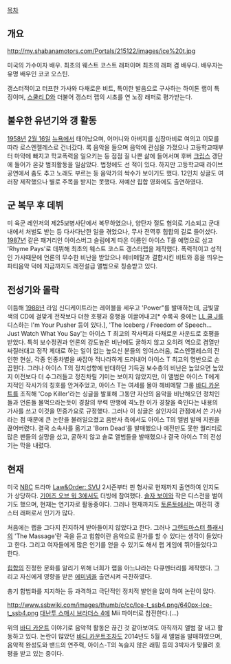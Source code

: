 [[목차]]
== 개요 ==
http://my.shabanamotors.com/Portals/215122/images/ice%20t.jpg

미국의 가수이자 배우. 최초의 웨스트 코스트 래퍼이며 최초의 래퍼 겸 배우다. 배우자는 유명 배우인 코코 오스틴.

갱스터적이고 터프한 가사와 다채로운 비트, 특이한 발음으로 구사하는 하이톤 랩이 특징이며, [[스쿨리 D]]와 더불어 갱스터 랩의 시초를 연 노장 래퍼로 평가받는다.

== 불우한 유년기와 갱 활동 ==
[[1958년]] [[2월 16일]] [[뉴욕]]에서 태어났으며, 어머니와 아버지를 심장마비로 여의고 이모를 따라 로스엔젤레스로 건너갔다. 록 음악을 들으며 음악에 관심을 가졌으나 고등학교때부터 마약에 빠지고 학교폭력을 일으키는 등 점점 질 나쁜 삶에 들어서며 후버 [[크립스]] 갱단에 들어가 온갖 범죄활동을 일삼았다. 법정에도 선 적이 있다. 하지만 고등학교때 라이브 공연에서 춤도 추고 노래도 부르는 등 음악가의 싹수가 보이기도 했다. 12인치 싱글도 여러장 제작했으나 별로 주목을 받지는 못했다. 저예산 힙합 영화에도 출연하였다.

== 군 복무 후 데뷔 ==
미 육군 레인저의 제25보병사단에서 복무하였으나, 양탄자 절도 혐의로 기소되고 군대 내에서 처벌도 받는 등 다사다난한 일을 겪었으나, 무사 전역후 힙합의 길로 들어섰다. [[1987년]] 같은 패거리인 아이스버그 슬림에게 따온 이름인 아이스 T를 예명으로 삼고 'Rhyme Pays'로 데뷔해 최초의 웨스트 코스트 갱스터랩을 제작했다. 폭력적이고 성적인 가사때문에 언론의 무수한 비난을 받았으나 헤비메탈과 결합시킨 비트와 흥을 띄우는 파티음악 덕에 지금까지도 레전설급 앨범으로 칭송받고 있다. 

== 전성기와 몰락 ==
이듬해 [[1988년]] 라임 신디케이트라는 레이블을 세우고 'Power"를 발매하는데, 금빛깔색의 CD에 걸맞게 전작보다 더한 호평과 흥행을 이끌어내고[* 수록곡 중에는 [[LL 쿨 J]]를 디스하는 I'm Your Pusher 등이 있다.], 'The Iceberg / Freedom of Speech... Just Watch What You Say'는 아이스 T 최고의 작사력과 다채로운 사운드로 호평을 받았다. 특히 보수정권과 언론의 강도높은 비난에도 굴하지 않고 오히려 역으로 겸열만 싸질러대고 정작 제대로 하는 일이 없는 높으신 분들의 잉여스러움, 로스엔젤레스의 잔인한 현실, 각종 인종차별을 싸잡아 적나라하게 드러내어 아이스 T 최고의 명반으로 손꼽힌다. 그러나 아이스 T의 정치성향에 반대하던 기득권 보수층의 비난은 높았으면 높았지 이전보다 더 수그러들고 정친차릴 기미는 보이지 않았지만, 이 앨범은 아이스 T에게 지적인 작사가의 칭호를 안겨주었고, 아이스 T는 여세를 몰아 헤비메탈 그룹 [[바디 카운트]]를 조직해 'Cop Killer'라는 싱글을 발표해 그동안 자신의 음악을 비난해오던 정치인들과 언론들 물먹으라는듯이 경찰의 무력 만행에 격노한 이가 경찰을 죽인다는 내용의 가사를 쓰고 이것을 민중가요로 규정했다. 그러나 이 싱글은 살인자의 관점에서 쓴 가사라는 점 때문에 큰 논란을 불러일으켰고 음반사 측에서도 아이스 T의 앨범 발매 지원을 끊어버렸다. 결국 소속사를 옮기고 'Born Dead'를 발매했으나 예전만도 못한 퀄리티로 많은 팬들의 실망을 샀고, 굴하지 않고 솔로 앨범들을 발매했으나 결국 아이스 T의 전성기는 막을 내렸다.

== 현재 ==
미국 [[NBC]] 드라마 [[Law&Order: SVU]] 2시즌부터 핀 형사로 현재까지 출연하여 인지도가 상당하다. [[기어즈 오브 워 3]]에서도 더빙에 참여했다. [[솔자 보이]]와 작은 디스전을 벌이기도 했으며, 현재는 연기자로 활동중이다. 그러나 현재까지도 [[토론토]]에서는 여전히 갱스터 래퍼로서 인기가 많다.

처음에는 랩을 그다지 진지하게 받아들이지 않았다고 한다. 그러나 [[그랜드마스터 플래시]]의 'The Massage'란 곡을 듣고 힙합이란 음악으로 뭔가를 할 수 있다는 생각이 들었다고 한다. 그리고 여자들에게 많은 인기를 얻을 수 있기도 해서 랩 게임에 뛰어들었다고 한다.

[[힙합]]의 진정한 문화를 알리기 위해 너희가 랩을 아느냐라는 다큐멘터리를 제작했다. 그리고 자신에게 영향을 받은 [[에미넴]]을 출연시켜 극찬하였다.

총기 합법화를 지지하는 등 과격하고 극단적인 정치적 발언을 많이 하여 논란이 많다.

http://www.ssbwiki.com/images/thumb/c/cc/Ice-t_ssb4.png/640px-Ice-t_ssb4.png
[[대난투 스매시 브라더스 4]]에 Mii 파이터로 참전한다.(...)


위의 [[바디 카운트]] 이야기로 음악적 활동은 끊긴 것 같아보여도 아직까지 앨범 잘 내고 활동하고 있다. 논란이 많았던 [[바디 카운트]]조차도 2014년도 5월 새 앨범을 발매하였으며, 음악적 완성도와 밴드의 연주력, 아이스-T의 녹슬지 않은 래핑 등의 3박자가 맞물려 호평을 받고 있는 중이다.

